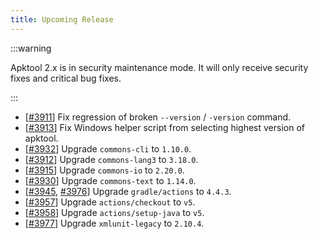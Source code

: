 ```yaml
---
title: Upcoming Release
---
```


:::warning

Apktool 2.x is in security maintenance mode. It will only receive security fixes and critical bug fixes.

:::

- [[#3911](https://github.com/iBotPeaches/Apktool/pull/3911)] Fix regression of broken `--version` / `-version` command.
- [[#3913](https://github.com/iBotPeaches/Apktool/pull/3913)] Fix Windows helper script from selecting highest version of apktool.
- [[#3932](https://github.com/iBotPeaches/Apktool/pull/3932)] Upgrade `commons-cli` to `1.10.0`.
- [[#3912](https://github.com/iBotPeaches/Apktool/pull/3912)] Upgrade `commons-lang3` to `3.18.0`.
- [[#3915](https://github.com/iBotPeaches/Apktool/pull/3915)] Upgrade `commons-io` to `2.20.0`.
- [[#3930](https://github.com/iBotPeaches/Apktool/pull/3930)] Upgrade `commons-text` to `1.14.0`.
- [[#3945](https://github.com/iBotPeaches/Apktool/pull/3945), [#3976](https://github.com/iBotPeaches/Apktool/pull/3976)] Upgrade `gradle/actions` to `4.4.3`.
- [[#3957](https://github.com/iBotPeaches/Apktool/pull/3957)] Upgrade `actions/checkout` to `v5`.
- [[#3958](https://github.com/iBotPeaches/Apktool/pull/3958)] Upgrade `actions/setup-java` to `v5`.
- [[#3977](https://github.com/iBotPeaches/Apktool/pull/3977)] Upgrade `xmlunit-legacy` to `2.10.4`.
